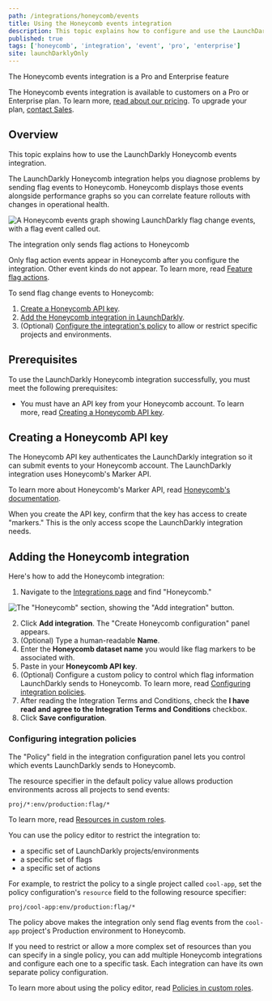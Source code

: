 ```yaml
---
path: /integrations/honeycomb/events
title: Using the Honeycomb events integration
description: This topic explains how to configure and use the LaunchDarkly Honeycomb events integration.
published: true
tags: ['honeycomb', 'integration', 'event', 'pro', 'enterprise']
site: launchDarklyOnly
---
```


<Callout intent="primary">
<CalloutTitle>The Honeycomb events integration is a Pro and Enterprise feature</CalloutTitle>
<CalloutDescription>

The Honeycomb events integration is available to customers on a Pro or Enterprise plan. To learn more, [read about our pricing](https://launchdarkly.com/pricing/). To upgrade your plan, [contact Sales](https://launchdarkly.com/contact-sales/).

</CalloutDescription>
</Callout>

## Overview

This topic explains how to use the LaunchDarkly Honeycomb events integration.

The LaunchDarkly Honeycomb integration helps you diagnose problems by sending flag events to Honeycomb. Honeycomb displays those events alongside performance graphs so you can correlate feature rollouts with changes in operational health.

![A Honeycomb events graph showing LaunchDarkly flag change events, with a flag event called out.](honeycomb-query.png)

<Callout intent="info">
<CalloutTitle>The integration only sends flag actions to Honeycomb</CalloutTitle>
<CalloutDescription>

Only flag action events appear in Honeycomb after you configure the integration. Other event kinds do not appear. To learn more, read [Feature flag actions](/home/members/role-actions#feature-flag-actions).

</CalloutDescription>
</Callout>

To send flag change events to Honeycomb:

1. [Create a Honeycomb API key](#creating-a-honeycomb-api-key).
2. [Add the Honeycomb integration in LaunchDarkly](#adding-the-honeycomb-integration).
3. (Optional) [Configure the integration's policy](#configuring-integration-policies) to allow or restrict specific projects and environments.

## Prerequisites

To use the LaunchDarkly Honeycomb integration successfully, you must meet the following prerequisites:

- You must have an API key from your Honeycomb account. To learn more, read [Creating a Honeycomb API key](#creating-a-honeycomb-api-key).

## Creating a Honeycomb API key

The Honeycomb API key authenticates the LaunchDarkly integration so it can submit events to your Honeycomb account. The LaunchDarkly integration uses Honeycomb's Marker API.

To learn more about Honeycomb's Marker API, read [Honeycomb's documentation](https://docs.honeycomb.io/api/markers/).

When you create the API key, confirm that the key has access to create "markers." This is the only access scope the LaunchDarkly integration needs.

## Adding the Honeycomb integration

Here's how to add the Honeycomb integration:

1. Navigate to the [Integrations page](https://app.launchdarkly.com/default/integrations) and find "Honeycomb."

![The "Honeycomb" section, showing the "Add integration" button.](honeycomb-card.png)

2. Click **Add integration**. The "Create Honeycomb configuration" panel appears.
3. (Optional) Type a human-readable **Name**.
4. Enter the **Honeycomb dataset name** you would like flag markers to be associated with.
5. Paste in your **Honeycomb API key**.
6. (Optional) Configure a custom policy to control which flag information LaunchDarkly sends to Honeycomb. To learn more, read [Configuring integration policies](#configuring-integration-policies).
7. After reading the Integration Terms and Conditions, check the **I have read and agree to the Integration Terms and Conditions** checkbox.
8. Click **Save configuration**.

### Configuring integration policies

The "Policy" field in the integration configuration panel lets you control which events LaunchDarkly sends to Honeycomb.

The resource specifier in the default policy value allows production environments across all projects to send events:

<CodeSample>
<CSTab label= "Production environments across all projects">

```text
proj/*:env/production:flag/*
```

</CSTab>
</CodeSample>

To learn more, read [Resources in custom roles](/home/members/role-resources).

You can use the policy editor to restrict the integration to:

- a specific set of LaunchDarkly projects/environments
- a specific set of flags
- a specific set of actions

For example, to restrict the policy to a single project called `cool-app`, set the policy configuration's `resource` field to the following resource specifier:

<CodeSample>
<CSTab label= "Restrict to a single project">

```text
proj/cool-app:env/production:flag/*
```

</CSTab>
</CodeSample>

The policy above makes the integration only send flag events from the `cool-app` project's Production environment to Honeycomb.

If you need to restrict or allow a more complex set of resources than you can specify in a single policy, you can add multiple Honeycomb integrations and configure each one to a specific task. Each integration can have its own separate policy configuration.

To learn more about using the policy editor, read [Policies in custom roles](/home/members/role-policies).
